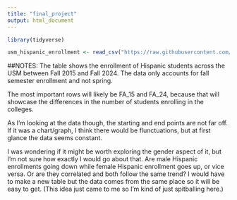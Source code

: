 ```yaml
---
title: "final_project"
output: html_document
---
```


```r
library(tidyverse)
```
```r
usm_hispanic_enrollment <- read_csv("https://raw.githubusercontent.com/emely-miranda/jour405_spring25/refs/heads/final_project/USM_LATINX_ENROLLMENT.csv")
```

##NOTES:
The table shows the enrollment of Hispanic students across the USM between Fall 2015 and Fall 2024. The data only accounts for fall semester enrollment and not spring.

The most important rows will likely be FA_15 and FA_24, because that will showcase the differences in the number of students enrolling in the colleges.

As I'm looking at the data though, the starting and end points are not far off. If it was a chart/graph, I think there would be flunctuations, but at first glance the data seems constant.

I was wondering if it might be worth exploring the gender aspect of it, but I'm not sure how exactly I would go about that. Are male Hispanic enrollments going down while female Hispanic enrollment goes up, or vice versa. Or are they correlated and both follow the same trend? I would have to make a new table but the data comes from the same place so it will be easy to get. (This idea just came to me so I'm kind of just spitballing here.)


